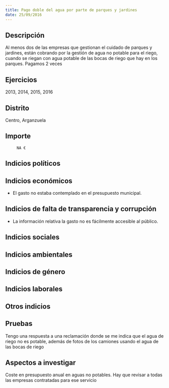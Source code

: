 ```yaml
---
title: Pago doble del agua por parte de parques y jardines
date: 25/09/2016
---
```



## Descripción
Al menos dos de las empresas que gestionan el cuidado de parques y jardines, están cobrando por la gestión de agua no potable para el riego, cuando se riegan con agua potable de las bocas de riego que hay en los parques. Pagamos 2 veces


## Ejercicios
2013, 2014, 2015, 2016


## Distrito
Centro, Arganzuela


## Importe
         NA €


## Indicios políticos



## Indicios económicos
- El gasto no estaba contemplado en el presupuesto municipal.


## Indicios de falta de transparencia y corrupción
- La información relativa la gasto no es fácilmente accesible al público.


## Indicios sociales



## Indicios ambientales



## Indicios de género



## Indicios laborales



## Otros indicios



## Pruebas
Tengo una respuesta a una reclamación donde se me indica que el agua de riego no es potable, además de fotos de los camiones usando el agua de las bocas de riego


## Aspectos a investigar
Coste en presupuesto anual en aguas no potables. Hay que revisar a todas las empresas contratadas para ese servicio


